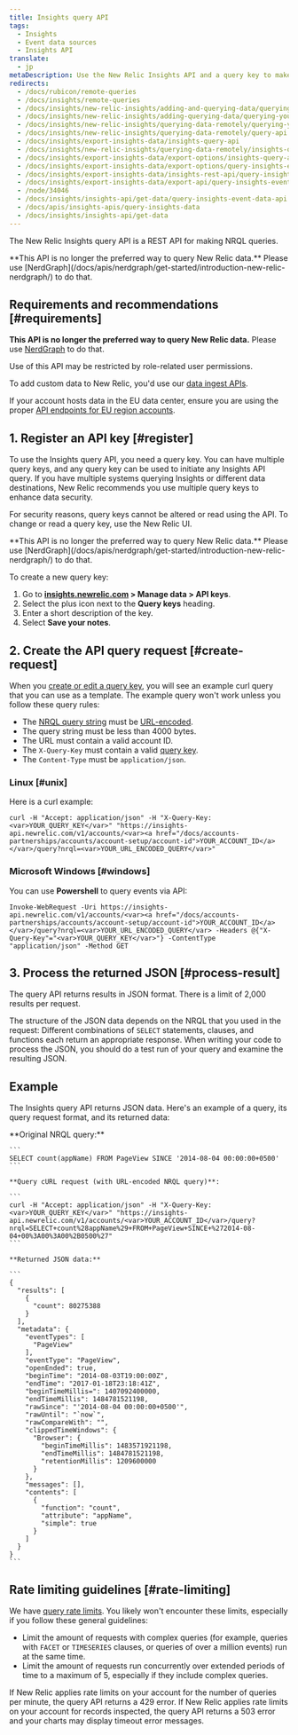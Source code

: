 ```yaml
---
title: Insights query API
tags:
  - Insights
  - Event data sources
  - Insights API
translate:
  - jp
metaDescription: Use the New Relic Insights API and a query key to make remote queries to the events database via a standard HTTPS request.
redirects:
  - /docs/rubicon/remote-queries
  - /docs/insights/remote-queries
  - /docs/insights/new-relic-insights/adding-and-querying-data/querying-your-data-remotely
  - /docs/insights/new-relic-insights/adding-querying-data/querying-your-data-remotely
  - /docs/insights/new-relic-insights/querying-data-remotely/querying-your-data-remotely
  - /docs/insights/new-relic-insights/querying-data-remotely/query-api
  - /docs/insights/export-insights-data/insights-query-api
  - /docs/insights/new-relic-insights/querying-data-remotely/insights-query-api
  - /docs/insights/export-insights-data/export-options/insights-query-api
  - /docs/insights/export-insights-data/export-options/query-insights-event-data-api
  - /docs/insights/export-insights-data/insights-rest-api/query-insights-event-data-api
  - /docs/insights/export-insights-data/export-api/query-insights-event-data-api
  - /node/34046
  - /docs/insights/insights-api/get-data/query-insights-event-data-api
  - /docs/apis/insights-apis/query-insights-data
  - /docs/insights/insights-api/get-data
---
```



The New Relic Insights query API is a REST API for making NRQL queries. 

<Callout variant="tip">
**This API is no longer the preferred way to query New Relic data.** Please use [NerdGraph](/docs/apis/nerdgraph/get-started/introduction-new-relic-nerdgraph/) to do that. 
</Callout>

## Requirements and recommendations [#requirements]

**This API is no longer the preferred way to query New Relic data.** Please use [NerdGraph](/docs/apis/nerdgraph/get-started/introduction-new-relic-nerdgraph/) to do that. 

Use of this API may be restricted by role-related user permissions. 

To add custom data to New Relic, you'd use our [data ingest APIs](/docs/telemetry-data-platform/get-data-new-relic/getting-started/introduction-new-relic-data-ingest-apis-sdks/).

If your account hosts data in the EU data center, ensure you are using the proper [API endpoints for EU region accounts](/docs/using-new-relic/welcome-new-relic/getting-started/introduction-eu-region-data-center#endpoints).


## 1. Register an API key [#register]

To use the Insights query API, you need a query key. You can have multiple query keys, and any query key can be used to initiate any Insights API query. If you have multiple systems querying Insights or different data destinations, New Relic recommends you use multiple query keys to enhance data security. 

For security reasons, query keys cannot be altered or read using the API. To change or read a query key, use the New Relic UI.

<Callout variant="tip">
**This API is no longer the preferred way to query New Relic data.** Please use [NerdGraph](/docs/apis/nerdgraph/get-started/introduction-new-relic-nerdgraph/) to do that. 
</Callout>

To create a new query key:

1. Go to **[insights.newrelic.com](https://insights.newrelic.com) > Manage data > API keys**.
2. Select the plus icon next to the **Query keys** heading.
3. Enter a short description of the key.
4. Select **Save your notes**.

## 2. Create the API query request [#create-request]

When you [create or edit a query key](#register), you will see an example curl query that you can use as a template. The example query won't work unless you follow these query rules:

* The [NRQL query string](/docs/insights/nrql-new-relic-query-language/using-nrql/introduction-nrql) must be [URL-encoded](http://www.w3schools.com/tags/ref_urlencode.asp).
* The query string must be less than 4000 bytes.
* The URL must contain a valid account ID.
* The `X-Query-Key` must contain a valid [query key](#register).
* The `Content-Type` must be `application/json`.

### Linux [#unix]

Here is a curl example:

```
curl -H "Accept: application/json" -H "X-Query-Key: <var>YOUR_QUERY_KEY</var>" "https://insights-api.newrelic.com/v1/accounts/<var><a href="/docs/accounts-partnerships/accounts/account-setup/account-id">YOUR_ACCOUNT_ID</a></var>/query?nrql=<var>YOUR_URL_ENCODED_QUERY</var>"
```

### Microsoft Windows [#windows]

You can use **Powershell** to query events via API:

```
Invoke-WebRequest -Uri https://insights-api.newrelic.com/v1/accounts/<var><a href="/docs/accounts-partnerships/accounts/account-setup/account-id">YOUR_ACCOUNT_ID</a></var>/query?nrql=<var>YOUR_URL_ENCODED_QUERY</var> -Headers @{"X-Query-Key"="<var>YOUR_QUERY_KEY</var>"} -ContentType "application/json" -Method GET
```

## 3. Process the returned JSON [#process-result]

The query API returns results in JSON format. There is a limit of 2,000 results per request.

The structure of the JSON data depends on the NRQL that you used in the request: Different combinations of `SELECT` statements, clauses, and functions each return an appropriate response. When writing your code to process the JSON, you should do a test run of your query and examine the resulting JSON.

## Example

The Insights query API returns JSON data. Here's an example of a query, its query request format, and its returned data:

<CollapserGroup>
  <Collapser title="Query, query API request, returned data">
    **Original NRQL query:**

    ```
    SELECT count(appName) FROM PageView SINCE '2014-08-04 00:00:00+0500'
    ```

    **Query cURL request (with URL-encoded NRQL query)**:

    ```
    curl -H "Accept: application/json" -H "X-Query-Key: <var>YOUR_QUERY_KEY</var>" "https://insights-api.newrelic.com/v1/accounts/<var>YOUR_ACCOUNT_ID</var>/query?nrql=SELECT+count%28appName%29+FROM+PageView+SINCE+%272014-08-04+00%3A00%3A00%2B0500%27"
    ```

    **Returned JSON data:**

    ```
    {
      "results": [
        {
          "count": 80275388
        }
      ],
      "metadata": {
        "eventTypes": [
          "PageView"
        ],
        "eventType": "PageView",
        "openEnded": true,
        "beginTime": "2014-08-03T19:00:00Z",
        "endTime": "2017-01-18T23:18:41Z",
        "beginTimeMillis=": 1407092400000,
        "endTimeMillis": 1484781521198,
        "rawSince": "'2014-08-04 00:00:00+0500'",
        "rawUntil": "`now`",
        "rawCompareWith": "",
        "clippedTimeWindows": {
          "Browser": {
            "beginTimeMillis": 1483571921198,
            "endTimeMillis": 1484781521198,
            "retentionMillis": 1209600000
          }
        },
        "messages": [],
        "contents": [
          {
            "function": "count",
            "attribute": "appName",
            "simple": true
          }
        ]
      }
    }
    ```
  </Collapser>
</CollapserGroup>

## Rate limiting guidelines [#rate-limiting]

We have [query rate limits](/docs/query-your-data/nrql-new-relic-query-language/get-started/rate-limits-nrql-queries/). You likely won't encounter these limits, especially if you follow these general guidelines:

* Limit the amount of requests with complex queries (for example, queries with `FACET` or `TIMESERIES` clauses, or queries of over a million events) run at the same time.
* Limit the amount of requests run concurrently over extended periods of time to a maximum of 5, especially if they include complex queries.

If New Relic applies rate limits on your account for the number of queries per minute, the query API returns a 429 error.  If New Relic applies rate limits on your account for records inspected, the query API returns a 503 error and your charts may display timeout error messages.
